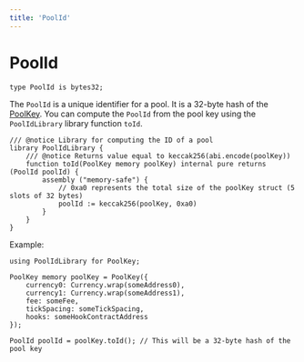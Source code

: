 ```yaml
---
title: 'PoolId'
---
```


# PoolId

```solidity
type PoolId is bytes32;
```

The `PoolId` is a unique identifier for a pool. It is a 32-byte hash of the [PoolKey](./pool-key/).
You can compute the `PoolId` from the pool key using the `PoolIdLibrary` library function `toId`.

```solidity
/// @notice Library for computing the ID of a pool
library PoolIdLibrary {
    /// @notice Returns value equal to keccak256(abi.encode(poolKey))
    function toId(PoolKey memory poolKey) internal pure returns (PoolId poolId) {
        assembly ("memory-safe") {
            // 0xa0 represents the total size of the poolKey struct (5 slots of 32 bytes)
            poolId := keccak256(poolKey, 0xa0)
        }
    }
}
```

Example:

```solidity
using PoolIdLibrary for PoolKey;

PoolKey memory poolKey = PoolKey({
    currency0: Currency.wrap(someAddress0),
    currency1: Currency.wrap(someAddress1),
    fee: someFee,
    tickSpacing: someTickSpacing,
    hooks: someHookContractAddress
});

PoolId poolId = poolKey.toId(); // This will be a 32-byte hash of the pool key
```
